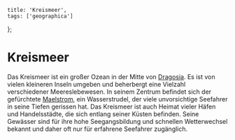     title: 'Kreismeer',
    tags: ['geographica']
};

# Kreismeer

Das Kreismeer ist ein großer Ozean in der Mitte von [Dragosia](/wiki/geographica/dragosia).
Es ist von vielen kleineren Inseln umgeben und beherbergt eine Vielzahl verschiedener Meereslebewesen.
In seinem Zentrum befindet sich der gefürchtete [Maelstrom](/wiki/geographica/grosse_maelstrom), ein Wasserstrudel, der viele unvorsichtige Seefahrer in seine Tiefen gerissen hat.
Das Kreismeer ist auch Heimat vieler Häfen und Handelsstädte, die sich entlang seiner Küsten befinden.
Seine Gewässer sind für ihre hohe Seegangsbildung und schnellen Wetterwechsel bekannt und daher oft nur für erfahrene Seefahrer zugänglich.
